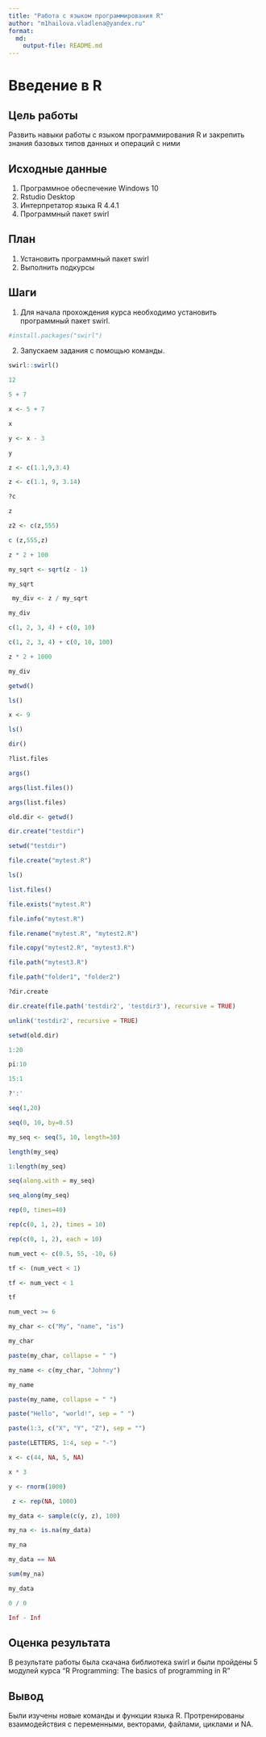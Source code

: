 ---
title: "Работа с языком программирования R"
author: "m1hailova.vladlena@yandex.ru"
format: 
  md:
    output-file: README.md
---

# Введение в R

## Цель работы

Развить навыки работы с языком программирования R и закрепить знания базовых типов данных и операций с ними

## Исходные данные

1.  Программное обеспечение Windows 10
2.  Rstudio Desktop
3.  Интерпретатор языка R 4.4.1
4.  Программный пакет swirl

## План

1.  Установить программный пакет swirl
2.  Выполнить подкурсы

## Шаги

1.  Для начала прохождения курса необходимо установить программный пакет swirl.

```{r}
#install.packages("swirl")
```

2.  Запускаем задания с помощью команды.

```{r}
swirl::swirl()
```

```{r}
12
```

```{r}
5 + 7
```

```{r}
x <- 5 + 7
```

```{r}
x
```

```{r}
y <- x - 3
```

```{r}
y
```

```{r}
z <- c(1.1,9,3.4)
```

```{r}
z <- c(1.1, 9, 3.14)
```

```{r}
?c
```

```{r}
z
```

```{r}
z2 <- c(z,555)
```

```{r}
c (z,555,z)
```

```{r}
z * 2 + 100
```

```{r}
my_sqrt <- sqrt(z - 1)
```

```{r}
my_sqrt
```

```{r}
 my_div <- z / my_sqrt
```

```{r}
my_div
```

```{r}
c(1, 2, 3, 4) + c(0, 10)
```

```{r}
c(1, 2, 3, 4) + c(0, 10, 100)
```

```{r}
z * 2 + 1000
```

```{r}
my_div
```

```{r}
getwd()
```

```{r}
ls()
```

```{r}
x <- 9
```

```{r}
ls()
```

```{r}
dir()
```

```{r}
?list.files
```

```{r}
args()
```

```{r}
args(list.files())
```

```{r}
args(list.files)
```

```{r}
old.dir <- getwd()
```

```{r}
dir.create("testdir")
```

```{r}
setwd("testdir")
```

```{r}
file.create("mytest.R")
```

```{r}
ls()
```

```{r}
list.files()
```

```{r}
file.exists("mytest.R")
```

```{r}
file.info("mytest.R")
```

```{r}
file.rename("mytest.R", "mytest2.R")
```

```{r}
file.copy("mytest2.R", "mytest3.R")
```

```{r}
file.path("mytest3.R")
```

```{r}
file.path("folder1", "folder2")
```

```{r}
?dir.create
```

```{r}
dir.create(file.path('testdir2', 'testdir3'), recursive = TRUE)
```

```{r}
unlink('testdir2', recursive = TRUE)
```

```{r}
setwd(old.dir)
```

```{r}
1:20
```

```{r}
pi:10
```

```{r}
15:1
```

```{r}
?':'
```

```{r}
seq(1,20)
```

```{r}
seq(0, 10, by=0.5)
```

```{r}
my_seq <- seq(5, 10, length=30)
```

```{r}
length(my_seq)
```

```{r}
1:length(my_seq)
```

```{r}
seq(along.with = my_seq)
```

```{r}
seq_along(my_seq)
```

```{r}
rep(0, times=40)
```

```{r}
rep(c(0, 1, 2), times = 10)
```

```{r}
rep(c(0, 1, 2), each = 10)
```

```{r}
num_vect <- c(0.5, 55, -10, 6)
```

```{r}
tf <- (num_vect < 1)
```

```{r}
tf <- num_vect < 1
```

```{r}
tf
```

```{r}
num_vect >= 6
```

```{r}
my_char <- c("My", "name", "is")
```

```{r}
my_char
```

```{r}
paste(my_char, collapse = " ")
```

```{r}
my_name <- c(my_char, "Johnny")
```

```{r}
my_name
```

```{r}
paste(my_name, collapse = " ")
```

```{r}
paste("Hello", "world!", sep = " ")
```

```{r}
paste(1:3, c("X", "Y", "Z"), sep = "")
```

```{r}
paste(LETTERS, 1:4, sep = "-")
```

```{r}
x <- c(44, NA, 5, NA)
```

```{r}
x * 3
```

```{r}
y <- rnorm(1000)
```

```{r}
 z <- rep(NA, 1000)
```

```{r}
my_data <- sample(c(y, z), 100)
```

```{r}
my_na <- is.na(my_data)
```

```{r}
my_na
```

```{r}
my_data == NA
```

```{r}
sum(my_na)
```

```{r}
my_data
```

```{r}
0 / 0
```

```{r}
Inf - Inf
```

## Оценка результата

В результате работы была скачана библиотека swirl и были пройдены 5 модулей курса "R Programming: The basics of programming in R"

## Вывод

Были изучены новые команды и функции языка R. Протренированы взаимодействия с переменными, векторами, файлами, циклами и NA.
